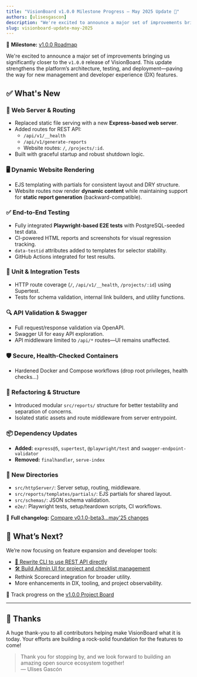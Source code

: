 ```yaml
---
title: "VisionBoard v1.0.0 Milestone Progress – May 2025 Update 🚀"
authors: [ulisesgascon]
description: "We're excited to announce a major set of improvements bringing us significantly closer to the v1.0.0 release of VisionBoard. This update strengthens the platform’s architecture, testing, and deployment—paving the way for new management and developer experience (DX) features."
slug: visionboard-update-may-2025
---
```


📌 **Milestone:** [v1.0.0 Roadmap](https://github.com/orgs/OpenPathfinder/projects/3)

We're excited to announce a major set of improvements bringing us significantly closer to the `v1.0.0` release of VisionBoard. This update strengthens the platform’s architecture, testing, and deployment—paving the way for new management and developer experience (DX) features.

## ✅ What's New

### 🔧 Web Server & Routing
- Replaced static file serving with a new **Express-based web server**.
- Added routes for REST API:
  - `/api/v1/__health`
  - `/api/v1/generate-reports`
  - Website routes: `/`, `/projects/:id`.
- Built with graceful startup and robust shutdown logic.

### 🖥 Dynamic Website Rendering
- EJS templating with partials for consistent layout and DRY structure.
- Website routes now render **dynamic content** while maintaining support for **static report generation** (backward-compatible).

### ✅ End-to-End Testing
- Fully integrated **Playwright-based E2E tests** with PostgreSQL-seeded test data.
- CI-powered HTML reports and screenshots for visual regression tracking.
- `data-testid` attributes added to templates for selector stability.
- GitHub Actions integrated for test results.

### 🧪 Unit & Integration Tests
- HTTP route coverage (`/`, `/api/v1/__health`, `/projects/:id`) using Supertest.
- Tests for schema validation, internal link builders, and utility functions.

### 🔍 API Validation & Swagger
- Full request/response validation via OpenAPI.
- Swagger UI for easy API exploration.
- API middleware limited to `/api/*` routes—UI remains unaffected.

### 🛡 Secure, Health-Checked Containers
- Hardened Docker and Compose workflows (drop root privileges, health checks...)

### 🧹 Refactoring & Structure
- Introduced modular `src/reports/` structure for better testability and separation of concerns.
- Isolated static assets and route middleware from server entrypoint.

### 📦 Dependency Updates
- **Added:** `express@5`, `supertest`, `@playwright/test` and `swagger-endpoint-validator`
- **Removed:** `finalhandler`, `serve-index`

### 📁 New Directories
- `src/httpServer/`: Server setup, routing, middleware.
- `src/reports/templates/partials/`: EJS partials for shared layout.
- `src/schemas/`: JSON schema validation.
- `e2e/`: Playwright tests, setup/teardown scripts, CI workflows.


📄 **Full changelog:** [Compare v0.1.0-beta3...may'25 changes](https://github.com/OpenPathfinder/visionBoard/compare/v0.1.0-beta3...424ae8c1e2237c8e195e4f82fb51f5a0369d5f01)


## 🔭 What’s Next?

We’re now focusing on feature expansion and developer tools:

- [🔧 Rewrite CLI to use REST API directly](https://github.com/OpenPathfinder/visionBoard-cli/issues/1)
- [🛠 Build Admin UI for project and checklist management](https://github.com/OpenPathfinder/visionBoard/issues/220)
- Rethink Scorecard integration for broader utility.
- More enhancements in DX, tooling, and project observability.

📌 Track progress on the [v1.0.0 Project Board](https://github.com/orgs/OpenPathfinder/projects/3)

---

## 🙌 Thanks

A huge thank-you to all contributors helping make VisionBoard what it is today. Your efforts are building a rock-solid foundation for the features to come!

> Thank you for stopping by, and we look forward to building an amazing open source ecosystem together!  
> — Ulises Gascón
